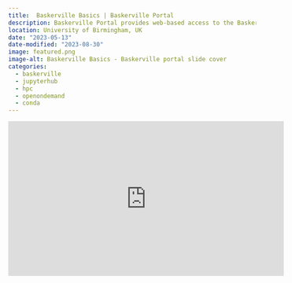 ```yaml
---
title:  Baskerville Basics | Baskerville Portal
description: Baskerville Portal provides web-based access to the Baskerville HPC cluster - no software installs are needed, just grab your browser and go! Run interactive jobs with GUI apps, such as JupyterHub, on Baskerville Portal. I also cover how to self-install software with Conda. 
location: University of Birmingham, UK
date: "2023-05-13"
date-modified: "2023-08-30"
image: featured.png
image-alt: Baskerville Basics - Baskerville portal slide cover
categories:
  - baskerville
  - jupyterhub
  - hpc
  - openondemand
  - conda
---
```


<iframe width="560" height="315" src="https://www.youtube.com/embed/-BLDD-ZnqWA?si=YHJSufaua0YBfMuh" title="YouTube video player" frameborder="0" allow="accelerometer; autoplay; clipboard-write; encrypted-media; gyroscope; picture-in-picture; web-share" allowfullscreen></iframe>
